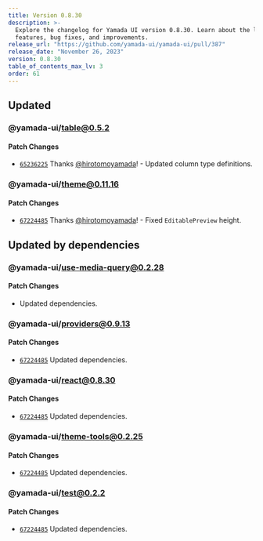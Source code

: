 ```yaml
---
title: Version 0.8.30
description: >-
  Explore the changelog for Yamada UI version 0.8.30. Learn about the latest
  features, bug fixes, and improvements.
release_url: "https://github.com/yamada-ui/yamada-ui/pull/387"
release_date: "November 26, 2023"
version: 0.8.30
table_of_contents_max_lv: 3
order: 61
---
```


## Updated

### @yamada-ui/table@0.5.2

#### Patch Changes

- [`65236225`](https://github.com/hirotomoyamada/yamada-ui/commit/65236225f25422cc0e4791d686fbb6f2747856ab) Thanks [@hirotomoyamada](https://github.com/hirotomoyamada)! - Updated column type definitions.

### @yamada-ui/theme@0.11.16

#### Patch Changes

- [`67224485`](https://github.com/hirotomoyamada/yamada-ui/commit/67224485bdecb11eec23ecbe915a43904e266667) Thanks [@hirotomoyamada](https://github.com/hirotomoyamada)! - Fixed `EditablePreview` height.

## Updated by dependencies

### @yamada-ui/use-media-query@0.2.28

#### Patch Changes

- Updated dependencies.

### @yamada-ui/providers@0.9.13

#### Patch Changes

- [`67224485`](https://github.com/hirotomoyamada/yamada-ui/commit/67224485bdecb11eec23ecbe915a43904e266667) Updated dependencies.

### @yamada-ui/react@0.8.30

#### Patch Changes

- [`67224485`](https://github.com/hirotomoyamada/yamada-ui/commit/67224485bdecb11eec23ecbe915a43904e266667) Updated dependencies.

### @yamada-ui/theme-tools@0.2.25

#### Patch Changes

- [`67224485`](https://github.com/hirotomoyamada/yamada-ui/commit/67224485bdecb11eec23ecbe915a43904e266667) Updated dependencies.

### @yamada-ui/test@0.2.2

#### Patch Changes

- [`67224485`](https://github.com/hirotomoyamada/yamada-ui/commit/67224485bdecb11eec23ecbe915a43904e266667) Updated dependencies.
